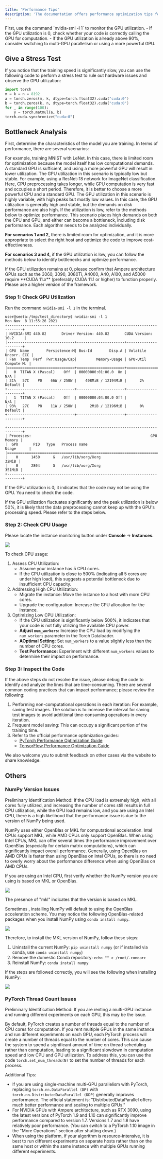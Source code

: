 ```yaml
---
title: 'Performance Tips'
description: 'The documentation offers performance optimization tips for GPU and CPU usage, code checks, and troubleshooting common issues in machine learning tasks.'
---
```


<Note>
First, use the command `nvidia-smi -l 1` to monitor the GPU utilization. 
- If the GPU utilization is 0, check whether your code is correctly calling the GPU for computation. 
- If the GPU utilization is already above 90%, consider switching to multi-GPU parallelism or using a more powerful GPU.
</Note>

## Give a Stress Test

If you notice that the training speed is significantly slow, you can use the following code to perform a stress test to rule out hardware issues and observe the GPU utilization:
```python
import torch
m = k = n = 8192
a = torch.zeros(m, k, dtype=torch.float32).cuda("cuda:0")
b = torch.zeros(k, n, dtype=torch.float32).cuda("cuda:0")
for _ in range(100):
    y = torch.matmul(a, b)
torch.cuda.synchronize("cuda:0")
```

## Bottleneck Analysis

First, determine the characteristics of the model you are training. In terms of performance, there are several scenarios:

<AccordionGroup>
  <Accordion title="1. Small Model with Simple Data Preprocessing">
    For example, training MNIST with LeNet. In this case, there is limited room for optimization because the model itself has low computational demands. A standard GPU is sufficient, and using a more powerful GPU will result in lower utilization. The GPU utilization in this scenario is typically low but stable.
  </Accordion>

  <Accordion title="2. Small Model with Complex Data Preprocessing">
    For example, using a ResNet-18 network for ImageNet classification. Here, CPU preprocessing takes longer, while GPU computation is very fast and occupies a short period. Therefore, it is better to choose a more powerful CPU and a standard GPU. The GPU utilization in this scenario is highly variable, with high peaks but mostly low values.
  </Accordion>

  <Accordion title="3. Large Model with Simple Data Preprocessing">
    In this case, the GPU utilization is generally high and stable, but the demands on disk performance are also high. If the utilization is low, refer to the methods below to optimize performance.
  </Accordion>

  <Accordion title="4. Large Model with Complex Data Preprocessing">
    This scenario places high demands on both the CPU and GPU, and either can become a bottleneck, including disk performance. Each algorithm needs to be analyzed individually.
  </Accordion>
</AccordionGroup>


**For scenarios 1 and 2,** there is limited room for optimization, and it is more appropriate to select the right host and optimize the code to improve cost-effectiveness. 

**For scenarios 3 and 4,** if the GPU utilization is low, you can follow the methods below to identify bottlenecks and optimize performance.

<Note>
If the GPU utilization remains at 0, please confirm that Ampere architecture GPUs such as the 3060, 3090, 3080Ti, A4000, A40, A100, and A5000 require **CUDA 11.x** (preferably CUDA 11.1 or higher) to function properly. Please use a higher version of the framework.
</Note>

### Step 1: Check GPU Utilization

Run the command `nvidia-smi -l 1` in the terminal.

```
user@seeta:/tmp/test_directory$ nvidia-smi -l 1
Mon Nov  8 11:55:26 2021       
+-----------------------------------------------------------------------------+
| NVIDIA-SMI 440.82       Driver Version: 440.82       CUDA Version: 10.2     |
|-------------------------------+----------------------+----------------------+
| GPU  Name        Persistence-M| Bus-Id        Disp.A | Volatile Uncorr. ECC |
| Fan  Temp  Perf  Pwr:Usage/Cap|         Memory-Usage | GPU-Util  Compute M. |
|===============================+======================+======================|
|   0  TITAN X (Pascal)    Off  | 00000000:01:00.0  On |                  N/A |
| 31%   57C    P0    66W / 250W |    408MiB / 12194MiB |      2%      Default |
+-------------------------------+----------------------+----------------------+
|   1  TITAN X (Pascal)    Off  | 00000000:04:00.0 Off |                  N/A |
| 93%   27C    P8    11W / 250W |      2MiB / 12196MiB |      0%      Default |
+-------------------------------+----------------------+----------------------+

+-----------------------------------------------------------------------------+
| Processes:                                                       GPU Memory |
|  GPU       PID   Type   Process name                             Usage      |
|=============================================================================|
|    0      1450      G   /usr/lib/xorg/Xorg                            32MiB |
|    0      2804      G   /usr/lib/xorg/Xorg                           351MiB |
+-----------------------------------------------------------------------------+
```

If the GPU utilization is 0, it indicates that the code may not be using the GPU. You need to check the code.

If the GPU utilization fluctuates significantly and the peak utilization is below 50%, it is likely that the data preprocessing cannot keep up with the GPU's processing speed. Please refer to the steps below.

### Step 2: Check CPU Usage
Please locate the instance monitoring button under **Console** -> **Instances**.

![](/images/instance-monitoring.png)

To check CPU usage:

1. Assess CPU Utilization:
    - Assume your instance has 5 CPU cores.
    - If the CPU utilization is close to 500% (indicating all 5 cores are under high load), this suggests a potential bottleneck due to insufficient CPU capacity.
2. Addressing High CPU Utilization:
    - Migrate the instance: Move the instance to a host with more CPU cores.
    - Upgrade the configuration: Increase the CPU allocation for the instance.
3. Optimizing Low CPU Utilization:
    - If the CPU utilization is significantly below 500%, it indicates that your code is not fully utilizing the available CPU power.
    - **Adjust `num_workers`:** Increase the CPU load by modifying the `num_workers` parameter in the Torch Dataloader.
    - **AOptimal Setting:** Set `num_workers` to a value slightly less than the number of CPU cores.
    - **Test Performance:** Experiment with different `num_workers` values to determine their impact on performance.

### Step 3: Inspect the Code

If the above steps do not resolve the issue, please debug the code to identify and analyze the lines that are time-consuming. There are several common coding practices that can impact performance; please review the following:

1. Performing non-computational operations in each iteration: For example, saving test images. The solution is to increase the interval for saving test images to avoid additional time-consuming operations in every iteration.
2. Frequent model saving: This can occupy a significant portion of the training time.
3. Refer to the official performance optimization guides:
    - [PyTorch Performance Optimization Guide](https://pytorch.org/tutorials/recipes/recipes/tuning_guide.html)
    - [TensorFlow Performance Optimization Guide](https://www.tensorflow.org/guide/function)

<Note>
We also welcome you to submit feedback on other cases via the website to share knowledge.
</Note>

## Others
### NumPy Version Issues

<Note>
Preliminary Identification Method: If the CPU load is extremely high, with all cores fully utilized, and increasing the number of cores still results in full CPU utilization, while the GPU load remains low, and you are using an Intel CPU, there is a high likelihood that the performance issue is due to the version of NumPy being used.
</Note>

NumPy uses either OpenBlas or MKL for computational acceleration. Intel CPUs support MKL, while AMD CPUs only support OpenBlas. When using Intel CPUs, MKL can offer several times the performance improvement over OpenBlas (especially for certain matrix computations), which can significantly impact overall performance. Generally, using OpenBlas on AMD CPUs is faster than using OpenBlas on Intel CPUs, so there is no need to overly worry about the performance difference when using OpenBlas on AMD CPUs.

If you are using an Intel CPU, first verify whether the NumPy version you are using is based on MKL or OpenBlas.

![](/images/performacce-numpy-1.png)

The presence of "mkl" indicates that the version is based on MKL.

Sometimes , installing NumPy will default to using the OpenBlas acceleration scheme. You may notice the following OpenBlas-related packages when you install NumPy using `conda install numpy`.

![](/images/performacce-numpy-2.png)

Therefore, to install the MKL version of NumPy, follow these steps:

1. Uninstall the current NumPy: `pip uninstall numpy` (or if installed via conda, use `conda uninstall numpy`)
2. Remove the domestic Conda repository: `echo "" > /root/.condarc`
3. Reinstall NumPy: `conda install numpy`

If the steps are followed correctly, you will see the following when installing NumPy:

![](/images/performacce-numpy-3.png)

### PyTorch Thread Count Issues

<Note>
Preliminary Identification Method: If you are renting a multi-GPU instance and running different experiments on each GPU, this may be the issue.
</Note>

By default, PyTorch creates a number of threads equal to the number of CPU cores for computation. If you rent multiple GPUs in the same instance and run different experiments on each GPU, each PyTorch process will create a number of threads equal to the number of cores. This can cause the system to spend a significant amount of time on thread scheduling rather than computation, leading to a significant slowdown in computation speed and low CPU and GPU utilization. To address this, you can use the code `torch.set_num_threads(N)` to set the number of threads for each process.

Additional Tips:

- If you are using single-machine multi-GPU parallelism with PyTorch, replacing `torch.nn.DataParallel (DP)` with `torch.nn.DistributedDataParallel (DDP)` generally improves performance. The official statement is: "DistributedDataParallel offers much better performance and scaling to multiple GPUs."
- For NVIDIA GPUs with Ampere architecture, such as RTX 3090, using the latest versions of PyTorch 1.9 and 1.10 can significantly improve performance compared to version 1.7. Versions 1.7 and 1.8 have relatively poor performance. (You can switch to a PyTorch 1.10 image in the "More Operations" section after shutting down.)
- When using the platform, if your algorithm is resource-intensive, it is best to run different experiments on separate hosts rather than on the same host or within the same instance with multiple GPUs running different experiments.